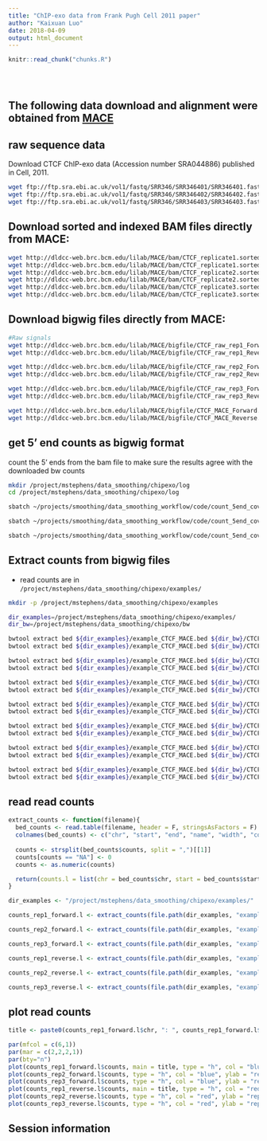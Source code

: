 ```yaml
---
title: "ChIP-exo data from Frank Pugh Cell 2011 paper"
author: "Kaixuan Luo"
date: 2018-04-09
output: html_document
---
```


<!-- The file analysis/chunks.R contains chunks that define default settings
shared across the workflowr files. -->
```r
knitr::read_chunk("chunks.R")
```

<!-- Update knitr chunk options -->
```r
```

<!-- Insert the date the file was last updated -->
```r
```

<!-- Insert the code version (Git commit SHA1) if Git repository exists and R
package git2r is installed -->
```r
```

<!-- Add your analysis here -->
## The following data download and alignment were obtained from [MACE](http://chipexo.sourceforge.net)

## raw sequence data
Download CTCF ChIP-exo data (Accession number SRA044886) published in Cell, 2011.
```bash
wget ftp://ftp.sra.ebi.ac.uk/vol1/fastq/SRR346/SRR346401/SRR346401.fastq.gz
wget ftp://ftp.sra.ebi.ac.uk/vol1/fastq/SRR346/SRR346402/SRR346402.fastq.gz
wget ftp://ftp.sra.ebi.ac.uk/vol1/fastq/SRR346/SRR346403/SRR346403.fastq.gz
```

## Download sorted and indexed BAM files directly from MACE:
```bash
wget http://dldcc-web.brc.bcm.edu/lilab/MACE/bam/CTCF_replicate1.sorted.bam
wget http://dldcc-web.brc.bcm.edu/lilab/MACE/bam/CTCF_replicate1.sorted.bam.bai
wget http://dldcc-web.brc.bcm.edu/lilab/MACE/bam/CTCF_replicate2.sorted.bam
wget http://dldcc-web.brc.bcm.edu/lilab/MACE/bam/CTCF_replicate2.sorted.bam.bai
wget http://dldcc-web.brc.bcm.edu/lilab/MACE/bam/CTCF_replicate3.sorted.bam
wget http://dldcc-web.brc.bcm.edu/lilab/MACE/bam/CTCF_replicate3.sorted.bam.bai
```

## Download bigwig files directly from MACE:
```bash
#Raw signals
wget http://dldcc-web.brc.bcm.edu/lilab/MACE/bigfile/CTCF_raw_rep1_Forward.bw
wget http://dldcc-web.brc.bcm.edu/lilab/MACE/bigfile/CTCF_raw_rep1_Reverse.bw

wget http://dldcc-web.brc.bcm.edu/lilab/MACE/bigfile/CTCF_raw_rep2_Forward.bw
wget http://dldcc-web.brc.bcm.edu/lilab/MACE/bigfile/CTCF_raw_rep2_Reverse.bw

wget http://dldcc-web.brc.bcm.edu/lilab/MACE/bigfile/CTCF_raw_rep3_Forward.bw
wget http://dldcc-web.brc.bcm.edu/lilab/MACE/bigfile/CTCF_raw_rep3_Reverse.bw

wget http://dldcc-web.brc.bcm.edu/lilab/MACE/bigfile/CTCF_MACE_Forward.bw
wget http://dldcc-web.brc.bcm.edu/lilab/MACE/bigfile/CTCF_MACE_Reverse.bw
```


## get 5' end counts as bigwig format
count the 5' ends from the bam file to make sure the results agree with the downloaded bw counts
```bash
mkdir /project/mstephens/data_smoothing/chipexo/log
cd /project/mstephens/data_smoothing/chipexo/log

sbatch ~/projects/smoothing/data_smoothing_workflow/code/count_5end_coverage_bamToBigwig.sbatch /project/mstephens/data_smoothing/chipexo/bam/CTCF_replicate1.sorted.bam /project/mstephens/data_smoothing/chipexo/bw/CTCF_rep1

sbatch ~/projects/smoothing/data_smoothing_workflow/code/count_5end_coverage_bamToBigwig.sbatch /project/mstephens/data_smoothing/chipexo/bam/CTCF_replicate2.sorted.bam /project/mstephens/data_smoothing/chipexo/bw/CTCF_rep2

sbatch ~/projects/smoothing/data_smoothing_workflow/code/count_5end_coverage_bamToBigwig.sbatch /project/mstephens/data_smoothing/chipexo/bam/CTCF_replicate3.sorted.bam /project/mstephens/data_smoothing/chipexo/bw/CTCF_rep3

```

## Extract counts from bigwig files
* read counts are in `/project/mstephens/data_smoothing/chipexo/examples/`
```bash

mkdir -p /project/mstephens/data_smoothing/chipexo/examples

dir_examples=/project/mstephens/data_smoothing/chipexo/examples/
dir_bw=/project/mstephens/data_smoothing/chipexo/bw

bwtool extract bed ${dir_examples}/example_CTCF_MACE.bed ${dir_bw}/CTCF_raw_rep1_Forward.bw ${dir_examples}/example_CTCF_raw_rep1_Forward_counts.txt
bwtool extract bed ${dir_examples}/example_CTCF_MACE.bed ${dir_bw}/CTCF_raw_rep1_Reverse.bw ${dir_examples}/example_CTCF_raw_rep1_Reverse_counts.txt

bwtool extract bed ${dir_examples}/example_CTCF_MACE.bed ${dir_bw}/CTCF_raw_rep2_Forward.bw ${dir_examples}/example_CTCF_raw_rep2_Forward_counts.txt
bwtool extract bed ${dir_examples}/example_CTCF_MACE.bed ${dir_bw}/CTCF_raw_rep2_Reverse.bw ${dir_examples}/example_CTCF_raw_rep2_Reverse_counts.txt

bwtool extract bed ${dir_examples}/example_CTCF_MACE.bed ${dir_bw}/CTCF_raw_rep3_Forward.bw ${dir_examples}/example_CTCF_raw_rep3_Forward_counts.txt
bwtool extract bed ${dir_examples}/example_CTCF_MACE.bed ${dir_bw}/CTCF_raw_rep3_Reverse.bw ${dir_examples}/example_CTCF_raw_rep3_Reverse_counts.txt

bwtool extract bed ${dir_examples}/example_CTCF_MACE.bed ${dir_bw}/CTCF_MACE_Forward.bw ${dir_examples}/example_CTCF_MACE_Forward_counts.txt
bwtool extract bed ${dir_examples}/example_CTCF_MACE.bed ${dir_bw}/CTCF_MACE_Reverse.bw ${dir_examples}/example_CTCF_MACE_Reverse_counts.txt

bwtool extract bed ${dir_examples}/example_CTCF_MACE.bed ${dir_bw}/CTCF_rep1_forward.bw ${dir_examples}/example_CTCF_rep1_forward_counts.txt
bwtool extract bed ${dir_examples}/example_CTCF_MACE.bed ${dir_bw}/CTCF_rep1_reverse.bw ${dir_examples}/example_CTCF_rep1_reverse_counts.txt

bwtool extract bed ${dir_examples}/example_CTCF_MACE.bed ${dir_bw}/CTCF_rep2_forward.bw ${dir_examples}/example_CTCF_rep2_forward_counts.txt
bwtool extract bed ${dir_examples}/example_CTCF_MACE.bed ${dir_bw}/CTCF_rep2_reverse.bw ${dir_examples}/example_CTCF_rep2_reverse_counts.txt

bwtool extract bed ${dir_examples}/example_CTCF_MACE.bed ${dir_bw}/CTCF_rep3_forward.bw ${dir_examples}/example_CTCF_rep3_forward_counts.txt
bwtool extract bed ${dir_examples}/example_CTCF_MACE.bed ${dir_bw}/CTCF_rep3_reverse.bw ${dir_examples}/example_CTCF_rep3_reverse_counts.txt

```


## read read counts
```r

extract_counts <- function(filename){
  bed_counts <- read.table(filename, header = F, stringsAsFactors = F)
  colnames(bed_counts) <- c("chr", "start", "end", "name", "width", "counts")
  
  counts <- strsplit(bed_counts$counts, split = ",")[[1]]
  counts[counts == "NA"] <- 0
  counts <- as.numeric(counts)

  return(counts.l = list(chr = bed_counts$chr, start = bed_counts$start, end = bed_counts$end, counts = counts))
}

dir_examples <- "/project/mstephens/data_smoothing/chipexo/examples/"

counts_rep1_forward.l <- extract_counts(file.path(dir_examples, "example_CTCF_raw_rep1_Forward_counts.txt"))

counts_rep2_forward.l <- extract_counts(file.path(dir_examples, "example_CTCF_raw_rep2_Forward_counts.txt"))

counts_rep3_forward.l <- extract_counts(file.path(dir_examples, "example_CTCF_raw_rep3_Forward_counts.txt"))

counts_rep1_reverse.l <- extract_counts(file.path(dir_examples, "example_CTCF_raw_rep1_Reverse_counts.txt"))

counts_rep2_reverse.l <- extract_counts(file.path(dir_examples, "example_CTCF_raw_rep2_Reverse_counts.txt"))

counts_rep3_reverse.l <- extract_counts(file.path(dir_examples, "example_CTCF_raw_rep3_Reverse_counts.txt"))

```

## plot read counts
```r

title <- paste0(counts_rep1_forward.l$chr, ": ", counts_rep1_forward.l$start, "-",counts_rep1_forward.l$end)

par(mfcol = c(6,1))
par(mar = c(2,2,2,1))
par(bty="n")
plot(counts_rep1_forward.l$counts, main = title, type = "h", col = "blue", ylab = "rep1 forward", xlab = "", ylim = c(0,20))
plot(counts_rep2_forward.l$counts, type = "h", col = "blue", ylab = "rep2 forward", xlab = "", ylim = c(0,20))
plot(counts_rep3_forward.l$counts, type = "h", col = "blue", ylab = "rep3 forward", xlab = "", ylim = c(0,20))
plot(counts_rep1_reverse.l$counts, main = title, type = "h", col = "red", ylab = "rep1 reverse", xlab = "", ylim = c(0,20))
plot(counts_rep2_reverse.l$counts, type = "h", col = "red", ylab = "rep2 reverse", xlab = "", ylim = c(0,20))
plot(counts_rep3_reverse.l$counts, type = "h", col = "red", ylab = "rep3 reverse", xlab = "", ylim = c(0,20))

```

## Session information

<!-- Insert the session information into the document -->
```r
```
